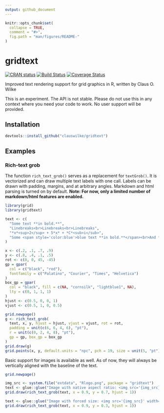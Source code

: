 ```yaml
---
output: github_document
---
```


<!-- README.md is generated from README.Rmd. Please edit that file -->

```r
knitr::opts_chunk$set(
  collapse = TRUE,
  comment = "#>",
  fig.path = "man/figures/README-"
)
```

# gridtext

[![CRAN status](https://www.r-pkg.org/badges/version/gridtext)](https://cran.r-project.org/package=gridtext)
[![Build Status](https://travis-ci.org/clauswilke/gridtext.svg?branch=master)](https://travis-ci.org/clauswilke/gridtext)
[![Coverage Status](https://img.shields.io/codecov/c/github/clauswilke/gridtext/master.svg)](https://codecov.io/github/clauswilke/gridtext?branch=master)



Improved text rendering support for grid graphics in R, written by Claus O. Wilke

This is an experiment. The API is not stable. Please do not use this in any context where you need your code to work. No user support will be provided.


## Installation

```r
devtools::install_github("clauswilke/gridtext")
```

## Examples

### Rich-text grob

The function `rich_text_grob()` serves as a replacement for `textGrob()`. It is vectorized and can draw multiple text labels with one call. Labels can be drawn with padding, margins, and at arbitrary angles. Markdown and html parsing is turned on by default. **Note: For now, only a limited number of markdown/html features are enabled.**

```r
library(grid)
library(gridtext)

text <- c(
  "Some text **in bold.**",
  "Linebreaks<br>Linebreaks<br>Linebreaks",
  "*x*<sup>2</sup> + 5*x* + *C*<sub>i</sub>",
  "Some <span style='color:blue'>blue text **in bold.**</span><br>And *italics text.*<br>And some <span style='font-size:18; color:black'>large</span> text."
)

x <- c(.2, .1, .7, .9)
y <- c(.8, .4, .1, .5)
rot <- c(0, 0, 45, -45)
gp = gpar(
  col = c("black", "red"),
  fontfamily = c("Palatino", "Courier", "Times", "Helvetica")
)
box_gp = gpar(
  col = "black", fill = c(NA, "cornsilk", "lightblue1", NA),
  lty = c(0, 1, 1, 1)
)
hjust <- c(0.5, 0, 0, 1)
vjust <- c(0.5, 1, 0, 0.5)

grid.newpage()
g <- rich_text_grob(
  text, x, y, hjust = hjust, vjust = vjust, rot = rot, 
  padding = unit(c(6, 6, 4, 6), "pt"),
  r = unit(c(0, 2, 4, 8), "pt"),
  gp = gp, box_gp = box_gp
)
grid.draw(g)
grid.points(x, y, default.units = "npc", pch = 19, size = unit(5, "pt"))
```


Basic support for images is available as well. As of now, they will always be vertically aligned with the baseline of the text.
```r
grid.newpage()

img_src <- system.file("extdata", "Rlogo.png", package = "gridtext")
text <- glue::glue("Image with native aspect ratio: <img src='{img_src}' width='100'/> And some more text.")
grid.draw(rich_text_grob(text, x = 0.9, y = 0.7, hjust = 1))

text <- glue::glue("Image with forced size: <img src='{img_src}' width='100' height='30'/> And some more text.")
grid.draw(rich_text_grob(text, x = 0.9, y = 0.3, hjust = 1))

```
